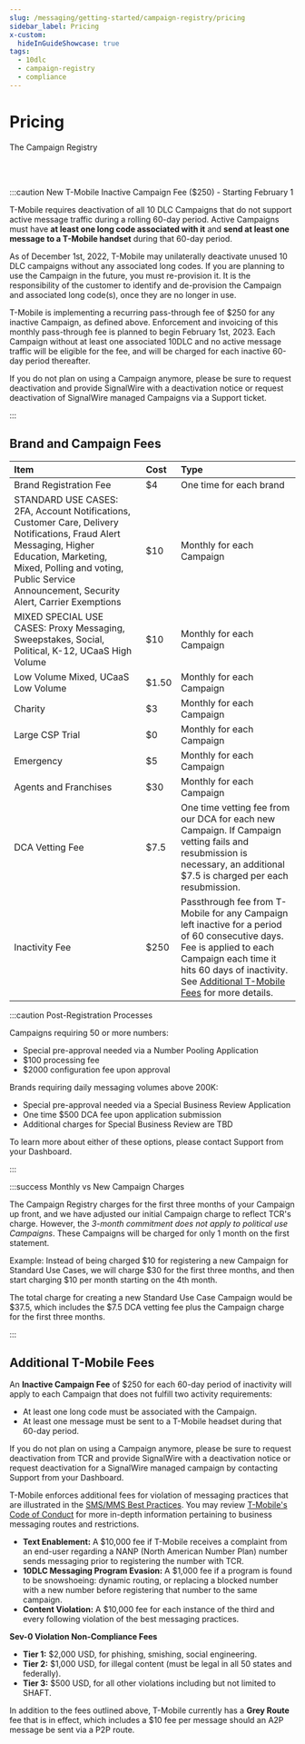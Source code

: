 ```yaml
---
slug: /messaging/getting-started/campaign-registry/pricing
sidebar_label: Pricing
x-custom:
  hideInGuideShowcase: true
tags:
  - 10dlc
  - campaign-registry
  - compliance
---
```


# Pricing

<Subtitle>The Campaign Registry</Subtitle>

<br/><br/>

:::caution New T-Mobile Inactive Campaign Fee ($250) - Starting February 1

T-Mobile requires deactivation of all 10 DLC Campaigns that do not support active message traffic during a rolling 60-day period. Active Campaigns must have **at least one long code associated with it** and **send at least one message to a T-Mobile handset** during that 60-day period.

As of December 1st, 2022, T-Mobile may unilaterally deactivate unused 10 DLC campaigns without any associated long codes. If you are planning to use the Campaign in the future, you must re-provision it. It is the responsibility of the customer to identify and de-provision the Campaign and associated long code(s), once they are no longer in use.

T-Mobile is implementing a recurring pass-through fee of $250 for any inactive Campaign, as defined above. Enforcement and invoicing of this monthly pass-through fee is planned to begin February 1st, 2023. Each Campaign without at least one associated 10DLC and no active message traffic will be eligible for the fee, and will be charged for each inactive 60-day period thereafter.

If you do not plan on using a Campaign anymore, please be sure to request deactivation and provide SignalWire with a deactivation notice or request deactivation of SignalWire managed Campaigns via a Support ticket.

:::

## Brand and Campaign Fees

| Item                                                                                                                                                                                                                                  | Cost  | Type                                                                                                                                                                                                                                                   |
| :------------------------------------------------------------------------------------------------------------------------------------------------------------------------------------------------------------------------------------ | :---- | :----------------------------------------------------------------------------------------------------------------------------------------------------------------------------------------------------------------------------------------------------- |
| Brand Registration Fee                                                                                                                                                                                                                | $4    | One time for each brand                                                                                                                                                                                                                                |
| STANDARD USE CASES: 2FA, Account Notifications, Customer Care, Delivery Notifications, Fraud Alert Messaging, Higher Education, Marketing, Mixed, Polling and voting, Public Service Announcement, Security Alert, Carrier Exemptions | $10   | Monthly for each Campaign                                                                                                                                                                                                                              |
| MIXED SPECIAL USE CASES: Proxy Messaging, Sweepstakes, Social, Political, K-12, UCaaS High Volume                                                                                                                                     | $10   | Monthly for each Campaign                                                                                                                                                                                                                              |
| Low Volume Mixed, UCaaS Low Volume                                                                                                                                                                                                    | $1.50 | Monthly for each Campaign                                                                                                                                                                                                                              |
| Charity                                                                                                                                                                                                                               | $3    | Monthly for each Campaign                                                                                                                                                                                                                              |
| Large CSP Trial                                                                                                                                                                                                                       | $0    | Monthly for each Campaign                                                                                                                                                                                                                              |
| Emergency                                                                                                                                                                                                                             | $5    | Monthly for each Campaign                                                                                                                                                                                                                              |
| Agents and Franchises                                                                                                                                                                                                                 | $30   | Monthly for each Campaign                                                                                                                                                                                                                              |
| DCA Vetting Fee                                                                                                                                                                                                                       | $7.5   | One time vetting fee from our DCA for each new Campaign. If Campaign vetting fails and resubmission is necessary, an additional $7.5 is charged per each resubmission.                                                                                  |
| Inactivity Fee                                                                                                                                                                                                                        | $250  | Passthrough fee from T-Mobile for any Campaign left inactive for a period of 60 consecutive days. Fee is applied to each Campaign each time it hits 60 days of inactivity. See [Additional T-Mobile Fees](#additional-t-mobile-fees) for more details. |

:::caution Post-Registration Processes

Campaigns requiring 50 or more numbers:

- Special pre-approval needed via a Number Pooling Application
- $100 processing fee
- $2000 configuration fee upon approval

Brands requiring daily messaging volumes above 200K:

- Special pre-approval needed via a Special Business Review Application
- One time $500 DCA fee upon application submission
- Additional charges for Special Business Review are TBD

To learn more about either of these options, please contact Support from your Dashboard.

:::

:::success Monthly vs New Campaign Charges

The Campaign Registry charges for the first three months of your Campaign up front, and we have adjusted our initial Campaign charge to reflect TCR's charge. However, the _3-month commitment does not apply to political use Campaigns_. These Campaigns will be charged for only 1 month on the first statement.

Example: Instead of being charged $10 for registering a new Campaign for Standard Use Cases, we will charge $30 for the first three months, and then start charging $10 per month starting on the 4th month.

The total charge for creating a new Standard Use Case Campaign would be $37.5, which includes the $7.5 DCA vetting fee plus the Campaign charge for the first three months.

:::

## Additional T-Mobile Fees

An **Inactive Campaign Fee** of $250 for each 60-day period of inactivity will apply to each Campaign that does not fulfill two activity requirements:

- At least one long code must be associated with the Campaign.
- At least one message must be sent to a T-Mobile headset during that 60-day period.

If you do not plan on using a Campaign anymore, please be sure to request deactivation from TCR and provide SignalWire with a deactivation notice or request deactivation for a SignalWire managed campaign by contacting Support from your Dashboard.

T-Mobile enforces additional fees for violation of messaging practices that are illustrated in the [SMS/MMS Best Practices](../../getting-started/sms-best-practices-how-to-ensure-message-delivery.mdx). You may review [T-Mobile's Code of Conduct](https://www.t-mobile.com/support/public-files/attachments/T-Mobile%20Code%20of%20Conduct.pdf) for more in-depth information pertaining to business messaging routes and restrictions.

- **Text Enablement:** A $10,000 fee if T-Mobile receives a complaint from an end-user regarding a NANP (North American Number Plan) number sends messaging prior to registering the number with TCR.
- **10DLC Messaging Program Evasion:** A $1,000 fee if a program is found to be snowshoeing: dynamic routing, or replacing a blocked number with a new number before registering that number to the same campaign.
- **Content Violation:** A $10,000 fee for each instance of the third and every following violation of the best messaging practices.

**Sev-0 Violation Non-Compliance Fees**
- **Tier 1:** $2,000 USD, for phishing, smishing, social engineering.
- **Tier 2:** $1,000 USD, for illegal content (must be legal in all 50 states and federally).
- **Tier 3:** $500 USD, for all other violations including but not limited to SHAFT.

In addition to the fees outlined above, T-Mobile currently has a **Grey Route** fee that is in effect, which includes a $10 fee per message should an A2P message be sent via a P2P route.
